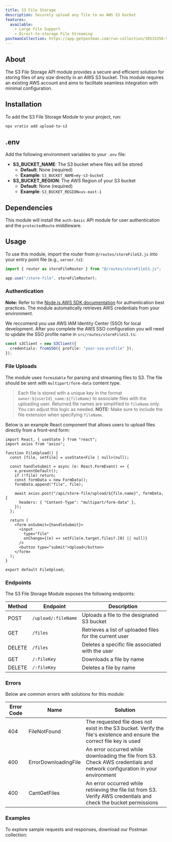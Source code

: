 ```yaml
---
title: S3 File Storage
description: Securely upload any file to an AWS S3 bucket
features:
  available:
    - Large File Support
    - Direct-to-storage File Streaming
postmanCollection: https://app.getpostman.com/run-collection/39515350-90213a2f-1b4c-496f-abe7-0a7d66112a3e?action=collection%2Ffork&source=rip_markdown&collection-url=entityId%3D39515350-90213a2f-1b4c-496f-abe7-0a7d66112a3e%26entityType%3Dcollection%26workspaceId%3D36bf5973-695a-44e0-889e-bba83a364391
---
```


## About

The S3 File Storage API module provides a secure and efficient solution for storing files of any size directly in an AWS S3 bucket.
This module requires an existing AWS account and aims to facilitate seamless integration with minimal configuration.

## Installation

To add the S3 File Storage Module to your project, run:

```bash
npx vratix add upload-to-s3
```

## .env

Add the following environment variables to your `.env` file:

- **S3_BUCKET_NAME**: The S3 bucket where files will be stored
  - **Default**: None (required)
  - **Example**: `S3_BUCKET_NAME=my-s3-bucket`
- **S3_BUCKET_REGION**: The AWS Region of your S3 bucket
  - **Default**: None (required)
  - **Example**: `S3_BUCKET_REGION=us-east-1`

## Dependencies

This module will install the `auth-basic` API module for user authentication and the `protectedRoute` middleware.

## Usage

To use this module, import the router from `@/routes/storeFileS3.js` into your entry point file (e.g., `server.ts`):

```typescript server.ts
import { router as storeFileRouter } from "@/routes/storeFileS3.js";

app.use("/store-file", storeFileRouter);
```

### Authentication

**Note:** Refer to the [Node.js AWS SDK documentation](https://docs.aws.amazon.com/sdk-for-javascript/v3/developer-guide/getting-your-credentials.html) for authentication best practices.
The module automatically retrieves AWS credentials from your environment.

We reccomend you use AWS IAM Identity Center (SSO) for local development. After you complete the AWS SSO configuration you will need to update the SSO profile name in `src/routes/storeFileS3.ts`:
```typescript /your-sso-profile/
const s3Client = new S3Client({
  credentials: fromSSO({ profile: "your-sso-profile" }),
});
```

### File Uploads

The module uses `formidable` for parsing and streaming files to S3. The file should be sent with `multipart/form-data` content type.

> Each file is stored with a unique key in the format `owner:${userId}_name:${fileName}` to associate files with the uploading user.
> Returned file names are simplified to `fileName` only. You can adjust this logic as needed.
> **NOTE:** Make sure to include the file extension when specifying `fileName`.

Below is an example React component that allows users to upload files directly from a front-end form:

```tsx /multipart/ /form-data/
import React, { useState } from "react";
import axios from "axios";

function FileUpload() {
  const [file, setFile] = useState<File | null>(null);

  const handleSubmit = async (e: React.FormEvent) => {
    e.preventDefault();
    if (!file) return;
    const formData = new FormData();
    formData.append("file", file);

    await axios.post("/api/store-file/upload/${file.name}", formData, {
      headers: { "Content-Type": "multipart/form-data" },
    });
  };

  return (
    <form onSubmit={handleSubmit}>
      <input
        type="file"
        onChange={(e) => setFile(e.target.files?.[0] || null)}
      />
      <button type="submit">Upload</button>
    </form>
  );
}

export default FileUpload;
```

### Endpoints

The S3 File Storage Module exposes the following endpoints:

| Method | Endpoint            | Description                                             |
| ------ | ------------------- | ------------------------------------------------------- |
| POST   | `/upload/:fileName` | Uploads a file to the designated S3 bucket              |
| GET    | `/files`            | Retrieves a list of uploaded files for the current user |
| DELETE | `/files`            | Deletes a specific file associated with the user        |
| GET    | `/:fileKey`         | Downloads a file by name                                |
| DELETE | `/:fileKey`         | Deletes a file by name                                  |

### Errors

Below are common errors with solutions for this module:

| Error Code | Name                 | Solution                                                                                                                  |
| ---------- | -------------------- | ------------------------------------------------------------------------------------------------------------------------- |
| 404        | FileNotFound         | The requested file does not exist in the S3 bucket. Verify the file's existence and ensure the correct file key is used   |
| 400        | ErrorDownloadingFile | An error occurred while downloading the file from S3. Check AWS credentials and network configuration in your environment |
| 400        | CantGetFiles         | An error occurred while retrieving the file list from S3. Verify AWS credentials and check the bucket permissions         |

### Examples

To explore sample requests and responses, download our Postman collection:

<PostmanBadge
  collectionUrl="https://app.getpostman.com/run-collection/39515350-90213a2f-1b4c-496f-abe7-0a7d66112a3e?action=collection%2Ffork&source=rip_markdown&collection-url=entityId%3D39515350-90213a2f-1b4c-496f-abe7-0a7d66112a3e%26entityType%3Dcollection%26workspaceId%3D36bf5973-695a-44e0-889e-bba83a364391"
  moduleName="S3 File Storage"
/>
